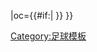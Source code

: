 {{fb team |t=-{zh-hans:雷利亚; zh-hk:利亞拿;}- |tan=利亞拿體育會 |tc=POR |abb={{#if:{{{abb|}}}|ULE{{0}}}} |oc={{#if:{{{oc|}}}|{{{oc}}} }} }}<!--
--><noinclude>[[Category:足球模板]]</noinclude>